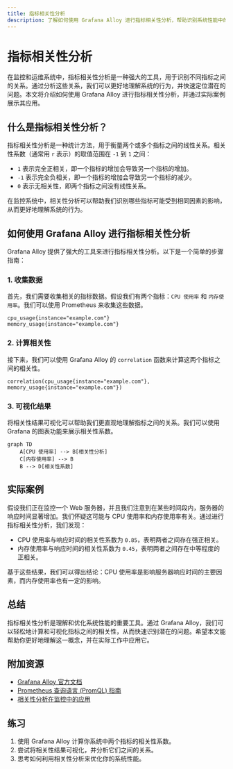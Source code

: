 ```yaml
---
title: 指标相关性分析
description: 了解如何使用 Grafana Alloy 进行指标相关性分析，帮助识别系统性能中的异常和潜在问题。
---
```


# 指标相关性分析

在监控和运维系统中，指标相关性分析是一种强大的工具，用于识别不同指标之间的关系。通过分析这些关系，我们可以更好地理解系统的行为，并快速定位潜在的问题。本文将介绍如何使用 Grafana Alloy 进行指标相关性分析，并通过实际案例展示其应用。

## 什么是指标相关性分析？

指标相关性分析是一种统计方法，用于衡量两个或多个指标之间的线性关系。相关性系数（通常用 `r` 表示）的取值范围在 `-1` 到 `1` 之间：

- `1` 表示完全正相关，即一个指标的增加会导致另一个指标的增加。
- `-1` 表示完全负相关，即一个指标的增加会导致另一个指标的减少。
- `0` 表示无相关性，即两个指标之间没有线性关系。

在监控系统中，相关性分析可以帮助我们识别哪些指标可能受到相同因素的影响，从而更好地理解系统的行为。

## 如何使用 Grafana Alloy 进行指标相关性分析

Grafana Alloy 提供了强大的工具来进行指标相关性分析。以下是一个简单的步骤指南：

### 1. 收集数据

首先，我们需要收集相关的指标数据。假设我们有两个指标：`CPU 使用率` 和 `内存使用率`。我们可以使用 Prometheus 来收集这些数据。

```promql
cpu_usage{instance="example.com"}
memory_usage{instance="example.com"}
```

### 2. 计算相关性

接下来，我们可以使用 Grafana Alloy 的 `correlation` 函数来计算这两个指标之间的相关性。

```promql
correlation(cpu_usage{instance="example.com"}, memory_usage{instance="example.com"})
```

### 3. 可视化结果

将相关性结果可视化可以帮助我们更直观地理解指标之间的关系。我们可以使用 Grafana 的图表功能来展示相关性系数。

```mermaid
graph TD
    A[CPU 使用率] --> B[相关性分析]
    C[内存使用率] --> B
    B --> D[相关性系数]
```

## 实际案例

假设我们正在监控一个 Web 服务器，并且我们注意到在某些时间段内，服务器的响应时间显著增加。我们怀疑这可能与 CPU 使用率和内存使用率有关。通过进行指标相关性分析，我们发现：

- CPU 使用率与响应时间的相关性系数为 `0.85`，表明两者之间存在强正相关。
- 内存使用率与响应时间的相关性系数为 `0.45`，表明两者之间存在中等程度的正相关。

基于这些结果，我们可以得出结论：CPU 使用率是影响服务器响应时间的主要因素，而内存使用率也有一定的影响。

## 总结

指标相关性分析是理解和优化系统性能的重要工具。通过 Grafana Alloy，我们可以轻松地计算和可视化指标之间的相关性，从而快速识别潜在的问题。希望本文能帮助你更好地理解这一概念，并在实际工作中应用它。

## 附加资源

- [Grafana Alloy 官方文档](https://grafana.com/docs/alloy/latest/)
- [Prometheus 查询语言 (PromQL) 指南](https://prometheus.io/docs/prometheus/latest/querying/basics/)
- [相关性分析在监控中的应用](https://www.datadoghq.com/blog/correlation-analysis-monitoring/)

## 练习

1. 使用 Grafana Alloy 计算你系统中两个指标的相关性系数。
2. 尝试将相关性结果可视化，并分析它们之间的关系。
3. 思考如何利用相关性分析来优化你的系统性能。
